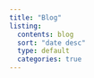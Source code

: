 ```yaml
---
title: "Blog"
listing:
  contents: blog
  sort: "date desc"
  type: default
  categories: true
---
```


<!-- ---

<div style="text-align: center;">
  <img src="./images/compressing_transformer.jpg" alt="" style="height: 200px;">
</div>
Welcome to my random thoughts, that is mostly an evolving (not reverse) diffusion process.
--- -->